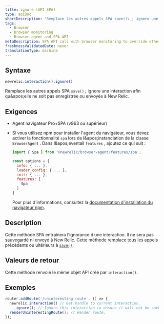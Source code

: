 ```yaml
---
title: ignore (API SPA)
type: apiDoc
shortDescription: "Remplace les autres appels SPA save()\_; ignore une interaction afin qu'elle ne soit pas enregistrée ou envoyée à New Relic."
tags:
  - Browser
  - Browser monitoring
  - Browser agent and SPA API
metaDescription: SPA API call with browser monitoring to override other save calls; ignores an interaction so it is not be saved or sent to New Relic.
freshnessValidatedDate: never
translationType: machine
---
```


## Syntaxe

```js
newrelic.interaction().ignore()
```

Remplace les autres appels SPA `save()` ; ignore une interaction afin qu&amp;apos;elle ne soit pas enregistrée ou envoyée à New Relic.

## Exigences

* Agent navigateur Pro+SPA (v963 ou supérieur)

* Si vous utilisez npm pour installer l&apos;agent du navigateur, vous devez activer la fonctionnalité `spa` lors de l&amp;apos;instanciation de la classe `BrowserAgent` . Dans l&amp;apos;éventail `features` , ajoutez ce qui suit :

  ```js
  import { Spa } from '@newrelic/browser-agent/features/spa';

  const options = {
    info: { ... },
    loader_config: { ... },
    init: { ... },
    features: [
      Spa
    ]
  }
  ```

  Pour plus d&apos;informations, consultez la [documentation d&apos;installation du navigateur npm](https://www.npmjs.com/package/@newrelic/browser-agent#new-relic-browser-agent).

## Description

Cette méthode SPA entraînera l’ignorance d’une interaction. Il ne sera pas sauvegardé ni envoyé à New Relic. Cette méthode remplace tous les appels précédents ou ultérieurs à [`save()`](/docs/browser/new-relic-browser/browser-agent-apis/browser-spa-api-newrelicinteractionsave).

## Valeurs de retour

Cette méthode renvoie le même objet API créé par `interaction()`.

## Exemples

```js
router.addRoute('/uninteresting-route', () => {
  newrelic.interaction() // Get handle to current interaction.
    .ignore(); // Ignore this interaction to ensure it will not be saved.
  renderUninterestingRoute(); // Render route.
});
```